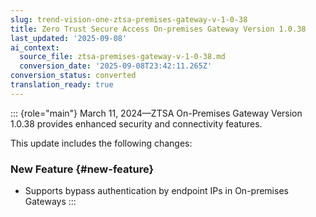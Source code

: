 ```yaml
---
slug: trend-vision-one-ztsa-premises-gateway-v-1-0-38
title: Zero Trust Secure Access On-premises Gateway Version 1.0.38
last_updated: '2025-09-08'
ai_context:
  source_file: ztsa-premises-gateway-v-1-0-38.md
  conversion_date: '2025-09-08T23:42:11.265Z'
conversion_status: converted
translation_ready: true
---
```


::: {role="main"}
March 11, 2024—ZTSA On-Premises Gateway Version 1.0.38 provides enhanced security and connectivity features.

This update includes the following changes:

### New Feature {#new-feature}

- Supports bypass authentication by endpoint IPs in On-premises Gateways
:::
